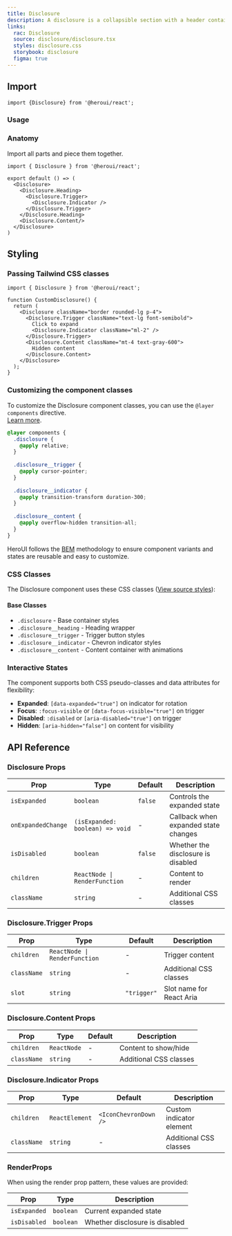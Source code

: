 ```yaml
---
title: Disclosure
description: A disclosure is a collapsible section with a header containing a heading and a trigger button, and a panel that wraps the content.
links:
  rac: Disclosure
  source: disclosure/disclosure.tsx
  styles: disclosure.css
  storybook: disclosure
  figma: true
---
```


## Import

```tsx
import {Disclosure} from '@heroui/react';
```

### Usage

<ComponentPreview 
  name="disclosure-basic"
/>

### Anatomy

Import all parts and piece them together.

```tsx
import { Disclosure } from '@heroui/react';

export default () => (
  <Disclosure>
    <Disclosure.Heading>
      <Disclosure.Trigger>
        <Disclosure.Indicator />
      </Disclosure.Trigger>
    </Disclosure.Heading>
    <Disclosure.Content/>
  </Disclosure>
)
```

## Styling

### Passing Tailwind CSS classes

```tsx
import { Disclosure } from '@heroui/react';

function CustomDisclosure() {
  return (
    <Disclosure className="border rounded-lg p-4">
      <Disclosure.Trigger className="text-lg font-semibold">
        Click to expand
        <Disclosure.Indicator className="ml-2" />
      </Disclosure.Trigger>
      <Disclosure.Content className="mt-4 text-gray-600">
        Hidden content
      </Disclosure.Content>
    </Disclosure>
  );
}
```

### Customizing the component classes

To customize the Disclosure component classes, you can use the `@layer components` directive.
<br/>[Learn more](https://tailwindcss.com/docs/adding-custom-styles#adding-component-classes).

```css
@layer components {
  .disclosure {
    @apply relative;
  }
  
  .disclosure__trigger {
    @apply cursor-pointer;
  }
  
  .disclosure__indicator {
    @apply transition-transform duration-300;
  }
  
  .disclosure__content {
    @apply overflow-hidden transition-all;
  }
}
```

HeroUI follows the [BEM](https://getbem.com/) methodology to ensure component variants and states are reusable and easy to customize.

### CSS Classes

The Disclosure component uses these CSS classes ([View source styles](https://github.com/heroui-inc/heroui/blob/v3/packages/styles/components/disclosure.css)):

#### Base Classes
- `.disclosure` - Base container styles
- `.disclosure__heading` - Heading wrapper
- `.disclosure__trigger` - Trigger button styles
- `.disclosure__indicator` - Chevron indicator styles
- `.disclosure__content` - Content container with animations

### Interactive States

The component supports both CSS pseudo-classes and data attributes for flexibility:

- **Expanded**: `[data-expanded="true"]` on indicator for rotation
- **Focus**: `:focus-visible` or `[data-focus-visible="true"]` on trigger
- **Disabled**: `:disabled` or `[aria-disabled="true"]` on trigger
- **Hidden**: `[aria-hidden="false"]` on content for visibility
 

## API Reference

### Disclosure Props

| Prop | Type | Default | Description |
|------|------|---------|-------------|
| `isExpanded` | `boolean` | `false` | Controls the expanded state |
| `onExpandedChange` | `(isExpanded: boolean) => void` | - | Callback when expanded state changes |
| `isDisabled` | `boolean` | `false` | Whether the disclosure is disabled |
| `children` | `ReactNode \| RenderFunction` | - | Content to render |
| `className` | `string` | - | Additional CSS classes |

### Disclosure.Trigger Props

| Prop | Type | Default | Description |
|------|------|---------|-------------|
| `children` | `ReactNode \| RenderFunction` | - | Trigger content |
| `className` | `string` | - | Additional CSS classes |
| `slot` | `string` | `"trigger"` | Slot name for React Aria |

### Disclosure.Content Props

| Prop | Type | Default | Description |
|------|------|---------|-------------|
| `children` | `ReactNode` | - | Content to show/hide |
| `className` | `string` | - | Additional CSS classes |

### Disclosure.Indicator Props

| Prop | Type | Default | Description |
|------|------|---------|-------------|
| `children` | `ReactElement` | `<IconChevronDown />` | Custom indicator element |
| `className` | `string` | - | Additional CSS classes |

### RenderProps

When using the render prop pattern, these values are provided:

| Prop | Type | Description |
|------|------|-------------|
| `isExpanded` | `boolean` | Current expanded state |
| `isDisabled` | `boolean` | Whether disclosure is disabled |